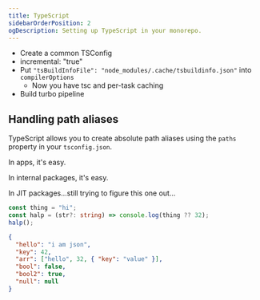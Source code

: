 ```yaml
---
title: TypeScript
sidebarOrderPosition: 2
ogDescription: Setting up TypeScript in your monorepo.
---
```


- Create a common TSConfig
- incremental: "true"
- Put `"tsBuildInfoFile": "node_modules/.cache/tsbuildinfo.json"` into `compilerOptions`
  - Now you have tsc and per-task caching
- Build turbo pipeline

## Handling path aliases

TypeScript allows you to create absolute path aliases using the `paths` property in your `tsconfig.json`.

In apps, it's easy.

In internal packages, it's easy.

In JIT packages...still trying to figure this one out...

```ts
const thing = "hi";
const halp = (str?: string) => console.log(thing ?? 32);
halp();
```

```json filename="hello.json"
{
  "hello": "i am json",
  "key": 42,
  "arr": ["hello", 32, { "key": "value" }],
  "bool": false,
  "bool2": true,
  "null": null
}
```
